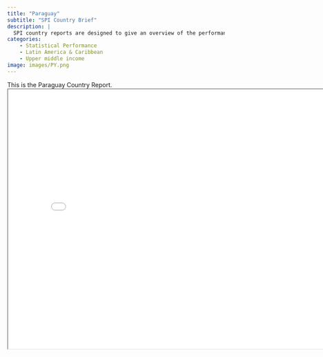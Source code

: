 ```yaml
---
title: "Paraguay"
subtitle: "SPI Country Brief"
description: |
  SPI country reports are designed to give an overview of the performance of Paraguay.
categories:
    - Statistical Performance
    - Latin America & Caribbean
    - Upper middle income
image: images/PY.png
---
```


This is the Paraguay Country Report.
<iframe src="charts/Paraguay_chart.html" width="800" height="600"></iframe>

